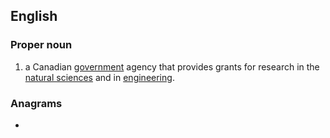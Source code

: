 ==English==
{{wikipedia}}

===Proper noun===
{{en-proper noun}}

# {{lb|en|Canada}} {{acronym of|en||Natural Sciences and Engineering Research Council,|nodot=1}} a Canadian [[government]] agency that provides grants for research in the [[natural science]]s and in [[engineering]].

===Anagrams===
* {{anagrams|en|a=cenrs|NERSC|scern}}